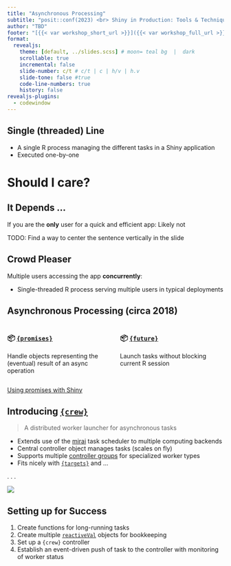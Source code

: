 ```yaml
---
title: "Asynchronous Processing"
subtitle: "posit::conf(2023) <br> Shiny in Production: Tools & Techniques"
author: "TBD"
footer: "[{{< var workshop_short_url >}}]({{< var workshop_full_url >}})"
format: 
  revealjs:
    theme: [default, ../slides.scss] # moon= teal bg  |  dark
    scrollable: true
    incremental: false
    slide-number: c/t # c/t | c | h/v | h.v
    slide-tone: false #true
    code-line-numbers: true
    history: false
revealjs-plugins:
  - codewindow
---
```


## Single (threaded) Line {background-image="assets/img/lego_line_pay.jpg" background-size="cover"}

* A single R process managing the different tasks in a Shiny application
* Executed one-by-one

# Should I care?

## It Depends ...

If you are the __only__ user for a quick and efficient app: Likely not

::: {.notes}
TODO: Find a way to center the sentence vertically in the slide
:::

## Crowd Pleaser

Multiple users accessing the app __concurrently__: 

* Single-threaded R process serving multiple users in typical deployments

## Asynchronous Processing (circa 2018)

:::: {.columns}

::: {.column width="50%"}

### 📦 [`{promises}`](https://rstudio.github.io/promises/index.html)

Handle objects representing the (eventual) result of an async operation

:::

::: {.column width="50%"}

### 📦 [`{future}`](https://future.futureverse.org/)

Launch tasks without blocking current R session

:::

::::

::: footer
[Using promises with Shiny](https://rstudio.github.io/promises/articles/promises_06_shiny.html)
:::

## Introducing [`{crew}`](https://wlandau.github.io/crew/)

> A distributed worker launcher for asynchronous tasks

* Extends use of the [mirai](https://github.com/shikokuchuo/mirai) task scheduler to multiple computing backends
* Central controller object manages tasks (scales on fly)
* Supports multiple [controller groups](https://wlandau.github.io/crew/articles/controller_groups.html) for specialized worker types
* Fits nicely with [`{targets}`](https://docs.ropensci.org/targets/) and ...

. . .

![](assets/img/shiny.png){.absolute top=0 left=200}

## Setting up for Success

1. Create functions for long-running tasks
1. Create multiple [`reactiveVal`](https://shiny.posit.co/r/reference/shiny/latest/reactiveval) objects for bookkeeping
1. Set up a `{crew}` controller 
1. Establish an event-driven push of task to the controller with monitoring of worker status
